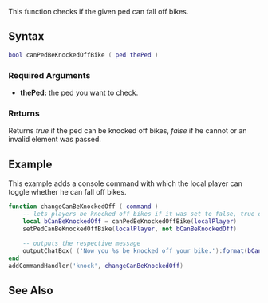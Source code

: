 
{{Client function}}
This function checks if the given ped can fall off bikes.

==Syntax== 
<syntaxhighlight lang="lua">
bool canPedBeKnockedOffBike ( ped thePed )         
</syntaxhighlight>

{{OOP||[[/ped.md|ped]]:canBeKnockedOffBike||setPedCanBeKnockedOffBike}}

===Required Arguments=== 
*'''thePed:''' the ped you want to check.

===Returns===
Returns ''true'' if the ped can be knocked off bikes, ''false'' if he cannot or an invalid element was passed.

==Example== 
This example adds a console command with which the local player can toggle whether he can fall off bikes.
<syntaxhighlight lang="lua">
function changeCanBeKnockedOff ( command )
	-- lets players be knocked off bikes if it was set to false, true otherwise
	local bCanBeKnockedOff = canPedBeKnockedOffBike(localPlayer)
	setPedCanBeKnockedOffBike(localPlayer, not bCanBeKnockedOff)
	
	-- outputs the respective message
	outputChatBox( ('Now you %s be knocked off your bike.'):format(bCanBeKnockedOff and 'can\'t' or 'can') )
end
addCommandHandler('knock', changeCanBeKnockedOff)
</syntaxhighlight>

==See Also==
{{Client_ped_functions}}